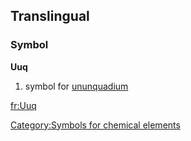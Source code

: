 ==Translingual==
===Symbol===
'''Uuq'''
#{{chemistry}} symbol for [[ununquadium]]
[[fr:Uuq]]
[[Category:Symbols for chemical elements]]